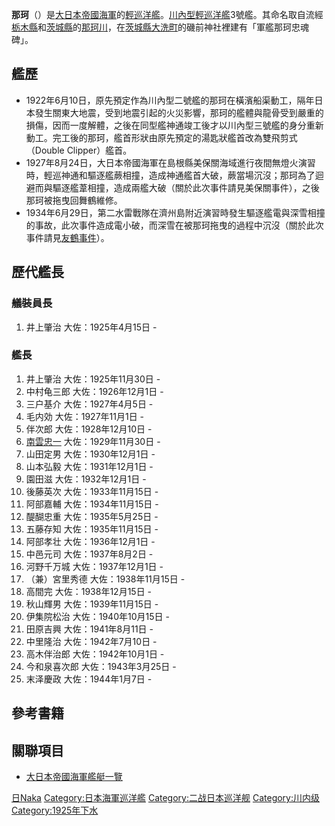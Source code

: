 {{unreferenced|time=2013-11-12T05:09:43+00:00}}
{{軍艦模板
|名稱= {{lang|ja|那珂}} [[File:Naval_Ensign_of_Japan.svg|30px]]<br /> <small>{{lang|ja|なか}}
|名稱2=
|圖片= [[File:Japanese_cruiser_Naka.jpg|300px]]
|照片說明=
|圖片2= 
|照片說明2= 
|艦種= [[輕巡洋艦|輕巡洋艦]]
|擁有國= 
|艦級= [[川內型輕巡洋艦|川內型輕巡洋艦]]
|製造= [[橫濱船渠|橫濱船渠]]
|動工= 1922年6月10日
|下水= 1925年3月24日
|服役= 1925年11月30日
|退役= 
|結局= 1944年2月17日遭擊沉
|除籍= 1944年3月31日
|基準= 5,195噸
|滿載= 
|長度= 162.46米
|闊度= 14.2米
|吃水= 4.8米
|極速= 35.3節
|鍋爐=
|引擎=
|出力= 90000匹
|續航= 
|乘員= 440人
|裝甲= 
|艦載機= 1架 
|裝備= '''竣工時'''<br />7門50mm14cm單裝砲<br />61cm連裝魚雷發射管4基8門<br />2門40mm8cm單裝高角砲<br />2挺6.5mm單裝機槍<br />九三式機雷56個<br />'''1941年12月'''<br />50mm14cm單裝砲7門<br />61cm4連裝魚雷發射管2基8門（九三式氧氣魚雷16枚）<br />九六式25mm連裝機槍2基4門<br />保式13mm四連裝機槍1基4門<br />7.7mm單裝機槍2挺<br />呉式二号三型改一射出機1基<br />水上機1架<br />'''1943年4月'''<br />50mm14cm單裝砲6門<br />61cm4連裝魚雷發射管2基8門（九三式氧氣魚雷16枚）<br />八九式12.7cm連裝高角砲1基2門<br />九六式25mm三連裝機槍2基6門<br />九六式25mm連裝機槍2基4門<br />九三式13mm連裝機槍1基2門<br />九四式爆雷投射機1基<br />爆雷投下軌条2基<br />呉式二號三型改一射出機1基<br />水上機1架<br />21號電探
|}}
'''那珂'''（{{lang|ja|なか}}）是[[大日本帝國海軍|大日本帝國海軍]]的[[輕巡洋艦|輕巡洋艦]]。[[川內型輕巡洋艦|川內型輕巡洋艦]]3號艦。其命名取自流經[[栃木縣|栃木縣]]和[[茨城縣|茨城縣]]的[[那珂川|那珂川]]，在[[茨城縣|茨城縣]][[大洗町|大洗町]]的磯前神社裡建有「軍艦那珂忠魂碑」。

==艦歷==
*1922年6月10日，原先預定作為川內型二號艦的那珂在橫濱船渠動工，隔年日本發生關東大地震，受到地震引起的火災影響，那珂的艦體與龍骨受到嚴重的損傷，因而一度解體，之後在同型艦神通竣工後才以川內型三號艦的身分重新動工。完工後的那珂，艦首形狀由原先預定的湯匙狀艦首改為雙飛剪式（Double Clipper）艦首。
*1927年8月24日，大日本帝國海軍在島根縣美保關海域進行夜間無燈火演習時，輕巡神通和驅逐艦蕨相撞，造成神通艦首大破，蕨當場沉沒；那珂為了迴避而與驅逐艦葦相撞，造成兩艦大破（關於此次事件請見美保關事件），之後那珂被拖曳回舞鶴維修。
*1934年6月29日，第二水雷戰隊在濟州島附近演習時發生驅逐艦電與深雪相撞的事故，此次事件造成電小破，而深雪在被那珂拖曳的過程中沉沒（關於此次事件請見[[友鶴事件|友鶴事件]]）。

==歷代艦長==

===艤裝員長===
#井上肇治 大佐：1925年4月15日 -

===艦長===
#井上肇治 大佐：1925年11月30日 -
#中村龟三郎 大佐：1926年12月1日 -
#三户基介 大佐：1927年4月5日 -
#毛内効 大佐：1927年11月1日 -
#伴次郎 大佐：1928年12月10日 -
#[[南雲忠一|南雲忠一]] 大佐：1929年11月30日 -
#山田定男 大佐：1930年12月1日 -
#山本弘毅 大佐：1931年12月1日 -
#園田滋 大佐：1932年12月1日 -
#後藤英次 大佐：1933年11月15日 -
#阿部嘉輔 大佐：1934年11月15日 -
#醍醐忠重 大佐：1935年5月25日 -
#五藤存知 大佐：1935年11月15日 -
#阿部孝壮 大佐：1936年12月1日 -
#中邑元司 大佐：1937年8月2日 -
#河野千万城 大佐：1937年12月1日 -
#（兼）宮里秀德 大佐：1938年11月15日 -
#高間完 大佐：1938年12月15日 -
#秋山輝男 大佐：1939年11月15日 -
#伊集院松治 大佐：1940年10月15日 -
#田原吉興 大佐：1941年8月11日 -
#中里隆治 大佐：1942年7月10日 -
#高木伴治郎 大佐：1942年10月1日 -
#今和泉喜次郎 大佐：1943年3月25日 -
#末泽慶政 大佐：1944年1月7日 -

== 參考書籍 ==

== 關聯項目 ==
* [[大日本帝國海軍艦艇一覽|大日本帝國海軍艦艇一覽]]


{{日本輕巡洋艦}}
{{DEFAULTSORT:Naka}}
[[Category:輕巡洋艦|日Naka]]
[[Category:日本海軍巡洋艦|Category:日本海軍巡洋艦]]
[[Category:二战日本巡洋舰|Category:二战日本巡洋舰]]
[[Category:川内级|Category:川内级]]
[[Category:1925年下水|Category:1925年下水]]